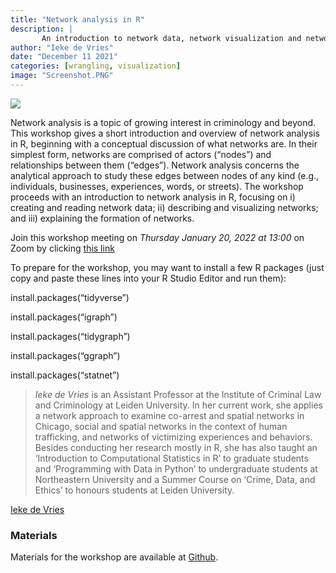 ```yaml
---
title: "Network analysis in R"
description: |
       An introduction to network data, network visualization and network analysis.
author: "Ieke de Vries"
date: "December 11 2021"
categories: [wrangling, visualization]
image: "Screenshot.PNG"
---
```



![](Screenshot.PNG)

Network analysis is a topic of growing interest in criminology and beyond. This workshop gives a short introduction and overview of network analysis in R, beginning with a conceptual discussion of what networks are. In their simplest form, networks are comprised of actors ("nodes") and relationships between them ("edges"). Network analysis concerns the analytical approach to study these edges between nodes of any kind (e.g., individuals, businesses, experiences, words, or streets). The workshop proceeds with an introduction to network analysis in R, focusing on i) creating and reading network data; ii) describing and visualizing networks; and iii) explaining the formation of networks.

Join this workshop meeting on *Thursday January 20, 2022 at 13:00* on Zoom by clicking [this link](https://us02web.zoom.us/j/81102670544?pwd=WXFCY01Fblhab3lDOW5rZis1RG1Vdz09)

To prepare for the workshop, you may want to install a few R packages (just copy and paste these lines into your R Studio Editor and run them):

install.packages("tidyverse")

install.packages("igraph")

install.packages("tidygraph")

install.packages("ggraph")

install.packages("statnet")

> *Ieke de Vries* is an Assistant Professor at the Institute of Criminal Law and Criminology at Leiden University. In her current work, she applies a network approach to examine co-arrest and spatial networks in Chicago, social and spatial networks in the context of human trafficking, and networks of victimizing experiences and behaviors. Besides conducting her research mostly in R, she has also taught an 'Introduction to Computational Statistics in R' to graduate students and 'Programming with Data in Python' to undergraduate students at Northeastern University and a Summer Course on 'Crime, Data, and Ethics' to honours students at Leiden University.


[Ieke de Vries](https://www.iekedevries.com)   

### Materials

Materials for the workshop are available at [Github](https://github.com/Ieke/NSCR_network_workshop).


